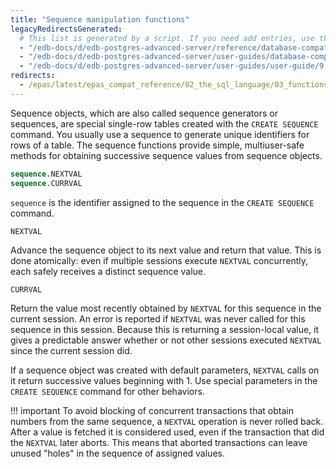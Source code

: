 ```yaml
---
title: "Sequence manipulation functions"
legacyRedirectsGenerated:
  # This list is generated by a script. If you need add entries, use the `legacyRedirects` key.
  - "/edb-docs/d/edb-postgres-advanced-server/reference/database-compatibility-for-oracle-developers-reference-guide/9.6/Database_Compatibility_for_Oracle_Developers_Reference_Guide.1.102.html"
  - "/edb-docs/d/edb-postgres-advanced-server/user-guides/database-compatibility-for-oracle-developers-guide/9.5/Database_Compatibility_for_Oracle_Developers_Guide.1.136.html"
  - "/edb-docs/d/edb-postgres-advanced-server/user-guides/user-guide/9.5/EDB_Postgres_Enterprise_Guide.1.045.html"
redirects:
  - /epas/latest/epas_compat_reference/02_the_sql_language/03_functions_and_operators/09_sequence_manipulation_functions/ #generated for docs/epas/reorg-role-use-case-mode
---
```


<div id="sequence_manipulation_functions" class="registered_link"></div>

Sequence objects, which are also called sequence generators or sequences, are special single-row tables created with the `CREATE SEQUENCE` command. You usually use a sequence to generate unique identifiers for rows of a table. The sequence functions provide simple, multiuser-safe methods for obtaining successive sequence values from sequence objects.

```sql
sequence.NEXTVAL
sequence.CURRVAL
```

`sequence` is the identifier assigned to the sequence in the `CREATE SEQUENCE` command. 

`NEXTVAL`

 Advance the sequence object to its next value and return that value. This is done atomically: even if multiple sessions execute `NEXTVAL` concurrently, each safely receives a distinct sequence value.

`CURRVAL`

 Return the value most recently obtained by `NEXTVAL` for this sequence in the current session. An error is reported if `NEXTVAL` was never called for this sequence in this session. Because this is returning a session-local value, it gives a predictable answer whether or not other sessions executed `NEXTVAL` since the current session did.

If a sequence object was created with default parameters, `NEXTVAL` calls on it return successive values beginning with 1. Use special parameters in the `CREATE SEQUENCE` command for other behaviors.

!!! important
   To avoid blocking of concurrent transactions that obtain numbers from the same sequence, a `NEXTVAL` operation is never rolled back. After a value is fetched it is considered used, even if the transaction that did the `NEXTVAL` later aborts. This means that aborted transactions can leave unused "holes" in the sequence of assigned values.
